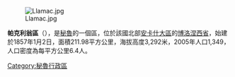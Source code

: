 [[Image:Llamac.jpg|right]]

'''帕克利翁區'''（{{lang-es|Distrito de Pacllón}}），是[[秘魯|秘魯]]的一個區，位於該國北部[[安卡什大區|安卡什大區]]的[[博洛涅西省|博洛涅西省]]，始建於1857年1月2日，面積211.98平方公里，海拔高度3,292米，2005年人口1,349，人口密度為每平方公里6.4人。

{{coord|10|18|00|S|77|07|01|W|type:adm3rd_source:kolossus-itwiki|display=title}}

{{Peru-geo-stub}}
[[Category:秘魯行政區|Category:秘魯行政區]]